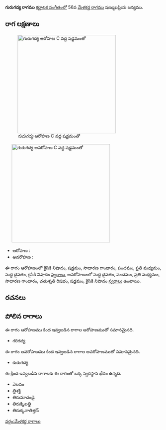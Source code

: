 {{Infobox ragam
	| name          	= గురుగద్య
	| synonym	    	= 
	| mela          	= 
	| chakra        	= 
	| janaka        	= 
	| type          	= షడవ-సంపూర్ణ
	| arohanam      	= {{svaraC|N2|S|G2|P|M2|D1|N2}} 
	| avarohanam    	= {{svaraC|D1|P|M2|G2|R2|S|N2}}
	| jeeva         	=
	| chhaya        	=
	| nyasa         	=
	| vishesha      	= 
	| equivalent  		= 
}}
{{కర్ణాటక సంగీత రాగాలు}}
'''గురుగద్య రాగము''' [[కర్ణాటక సంగీతం]]లో 56వ [[మేళకర్త రాగము]] షణ్ముఖప్రియ జన్యము. 


==రాగ లక్షణాలు==
[[Image:gurugadya_ar_kb2wiki.png|thumb|right|316px|''గురుగద్య'' ఆరోహణ C వద్ద షడ్జమంతో]]
	[[Image:gurugadya_av_kb2wiki.png|thumb|right|316px|''గురుగద్య'' అవరోహణ C వద్ద షడ్జమంతో]]

* ఆరోహణ : {{svaraC|N2|S|G2|P|M2|D1|N2}} 
* అవరోహణ : {{svaraC|D1|P|M2|G2|R2|S|N2}}

ఈ రాగం ఆరోహణంలో కైసికి నిషాదం, షడ్జమం, సాధారణ  గాంధారం, పంచమం, ప్రతి మధ్యమం, సుద్ద దైవతం, కైసికి నిషాదం [[స్వరాలు]], అవరోహణంలో సుద్ద దైవతం, పంచమం, ప్రతి మధ్యమం, సాధారణ  గాంధారం, చతుశృతి రిషభం, షడ్జమం, కైసికి నిషాదం [[స్వరాలు]] ఉంటాయి.

==రచనలు==



==పోలిన రాగాలు==
ఈ రాగం ఆరోహణము కింద ఇవ్వబడిన రాగాల ఆరోహణముతో సమానమైనది.
* గరిగద్య

ఈ రాగం అవరోహణము కింద ఇవ్వబడిన రాగాల అవరోహణముతో సమానమైనది.
* కురుగద్య

ఈ క్రింద ఇవ్వబడిన రాగాలకు ఈ రాగంతో ఒక్క స్వరస్థాన భేదం ఉన్నది.
* వెలవం
* త్రిశక్తి
* తిరుమాదండై
* తిరుక్కిలత్తి
* తిరుక్కనాతిత్తన్



[[వర్గం:మేళకర్త రాగాలు]]